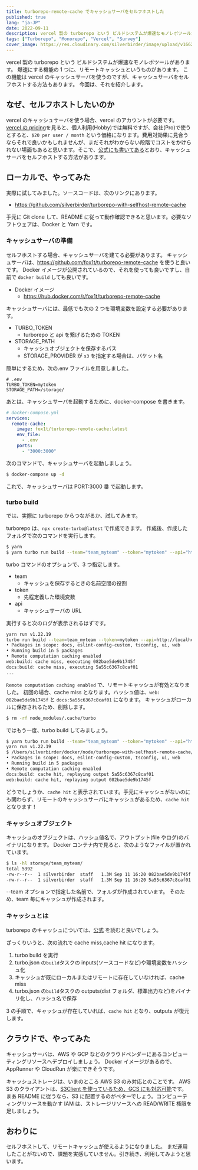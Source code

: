 ```yaml
---
title: turborepo-remote-cache でキャッシュサーバをセルフホストした
published: true
lang: "ja-JP"
date: 2022-09-11
description: vercel 製の turborepo という ビルドシステムが爆速なモノレポツールがあります。爆速にする機能の 1 つに、リモートキャッシュというものがあります。この機能は vercel のキャッシュサーバを使うのですが、キャッシュサーバをセルフホストする方法もあります。今回は、それを紹介します。
tags: ["Turborepo", "Monorepo", "Vercel", "Survey"]
cover_image: https://res.cloudinary.com/silverbirder/image/upload/v1662900642/silver-birder.github.io/blog/danny-sleeuwenhoek-YkBaEl7f1C8-unsplash.jpg
---
```


vercel 製の turborepo という ビルドシステムが爆速なモノレポツールがあります。
爆速にする機能の 1 つに、リモートキャッシュというものがあります。
この機能は vercel のキャッシュサーバを使うのですが、キャッシュサーバをセルフホストする方法もあります。
今回は、それを紹介します。

## なぜ、セルフホストしたいのか

vercel のキャッシュサーバを使う場合、vercel のアカウントが必要です。
[vercel の pricing](https://vercel.com/pricing)を見ると、個人利用(Hobby)では無料ですが、会社(Pro)で使うとすると、`$20 per user / month` という価格になります。費用対効果に見合うならそれで良いかもしれませんが、まだそれがわからない段階でコストをかけられない場面もあると思います。そこで、[公式にも書いてある](https://turborepo.org/docs/core-concepts/remote-caching#custom-remote-caches)とおり、キャッシュサーバをセルフホストする方法があります。

## ローカルで、やってみた

実際に試してみました。ソースコードは、次のリンクにあります。

- https://github.com/silverbirder/turborepo-with-selfhost-remote-cache

手元に Git clone して、README に従って動作確認できると思います。必要なソフトウェアは、Docker と Yarn です。

### キャッシュサーバの準備

セルフホストする場合、キャッシュサーバを建てる必要があります。
キャッシュサーバは、https://github.com/fox1t/turborepo-remote-cache を使うと良いです。
Docker イメージが公開されているので、それを使っても良いですし、自前で `docker build` しても良いです。

- Docker イメージ
  - https://hub.docker.com/r/fox1t/turborepo-remote-cache

キャッシュサーバには、最低でも次の 2 つを環境変数を設定する必要があります。

- TURBO_TOKEN
  - turborepo と api を繋げるための TOKEN
- STORAGE_PATH
  - キャッシュオブジェクトを保存するパス
  - STORAGE_PROVIDER が `s3` を指定する場合は、バケット名

簡単にするため、次の.env ファイルを用意しました。

```
# .env
TURBO_TOKEN=mytoken
STORAGE_PATH=/storage/
```

あとは、キャッシュサーバを起動するために、docker-compose を書きます。

```yml
# docker-compose.yml
services:
  remote-cache:
    image: fox1t/turborepo-remote-cache:latest
    env_file:
      - .env
    ports:
      - "3000:3000"
```

次のコマンドで、キャッシュサーバを起動しましょう。

```bash
$ docker-compose up -d
```

これで、キャッシュサーバは PORT:3000 番 で起動します。

### turbo build

では、実際に turborepo からつながるか、試してみます。

turborepo は、`npx create-turbo@latest` で作成できます。
作成後、作成したフォルダで次のコマンドを実行します。

```bash
$ yarn
$ yarn turbo run build --team="team_myteam" --token="mytoken" --api="http://localhost:3000"
```

turbo コマンドのオプションで、3 つ指定します。

- team
  - キャッシュを保存するときの名前空間の役割
- token
  - 先程定義した環境変数
- api
  - キャッシュサーバの URL

実行すると次のログが表示されるはずです。

```bash
yarn run v1.22.19
turbo run build --team=team_myteam --token=mytoken --api=http://localhost:3000
• Packages in scope: docs, eslint-config-custom, tsconfig, ui, web
• Running build in 5 packages
• Remote computation caching enabled
web:build: cache miss, executing 082bae5de9b1745f
docs:build: cache miss, executing 5a55c6367c8caf01
...
```

`Remote computation caching enabled` で、リモートキャッシュが有効となりました。
初回の場合、cache miss となります。ハッシュ値は、`web: 082bae5de9b1745f` と `docs:5a55c6367c8caf01` になります。
キャッシュがローカルに保存されるため、削除します。

```bash
$ rm -rf node_modules/.cache/turbo
```

ではもう一度、turbo build してみましょう。

```bash
$ yarn turbo run build --team="team_myteam" --token="mytoken" --api="http://localhost:3000"
yarn run v1.22.19
$ /Users/silverbirder/docker/node/turborepo-with-selfhost-remote-cache/node_modules/.bin/turbo run build --team=team_myteam --token=mytoken --api=http://localhost:3000
• Packages in scope: docs, eslint-config-custom, tsconfig, ui, web
• Running build in 5 packages
• Remote computation caching enabled
docs:build: cache hit, replaying output 5a55c6367c8caf01
web:build: cache hit, replaying output 082bae5de9b1745f
```

どうでしょうか、`cache hit` と表示されています。手元にキャッシュがないのにも関わらず、リモートのキャッシュサーバにキャッシュがあるため、`cache hit` となります！

### キャッシュオブジェクト

キャッシュのオブジェクトは、ハッシュ値名で、アウトプット(file やログ)のバイナリになります。
Docker コンテナ内で見ると、次のようなファイルが置かれています。

```bash
$ ls -hl storage/team_myteam/
total 5392
-rw-r--r--  1 silverbirder  staff   1.3M Sep 11 16:20 082bae5de9b1745f
-rw-r--r--  1 silverbirder  staff   1.3M Sep 11 16:20 5a55c6367c8caf01
```

--team オプションで指定した名前で、フォルダが作成されています。
そのため、team 毎にキャッシュが作成されます。

### キャッシュとは

turborepo のキャッシュについては、[公式](https://turborepo.org/docs/core-concepts/caching) を読むと良いでしょう。

ざっくりいうと、次の流れで cache miss,cache hit になります。

1. turbo build を実行
2. turbo.json の`build`タスクの inputs(ソースコードなど)や環境変数をハッシュ化
3. キャッシュが既にローカルまたはリモートに存在していなければ、cache miss
4. turbo.json の`build`タスクの outputs(dist フォルダ、標準出力など)をバイナリ化し、ハッシュ名で保存

3 の手順で、キャッシュが存在していれば、`cache hit` となり、outputs が復元します。

## クラウドで、やってみた

キャッシュサーバは、AWS や GCP などのクラウドベンダーにあるコンピューティングリソースへデプロイしましょう。
Docker イメージがあるので、AppRunner や CloudRun が楽にできそうです。

キャッシュストレージは、いまのところ AWS S3 のみ対応とのことです。
AWS S3 のクライアントは、[S3Client を使っているため、GCS にも対応可能](https://zenn.dev/mizchi/articles/s3-compatible-client)です。まあ README に従うなら、S3 に配置するのがベターでしょう。コンピューティングリソースを動かす IAM は、ストレージリソースへの READ/WRITE 権限を足しましょう。

## おわりに

セルフホストして、リモートキャッシュが使えるようになりました。
まだ運用したことがないので、課題を実感していません。引き続き、利用してみようと思います。
